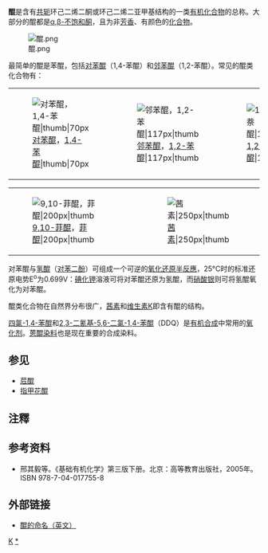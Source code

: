 '''醌'''{{NoteTag|{{標音|拼音=kūn|注音=ㄎㄨㄣ}}}}是含有[[共轭系统|共轭]]环己二烯二酮或环己二烯二亚甲基结构的一类[[有机化合物|有机化合物]]的总称。大部分的醌都是[[α,β-不饱和酮|α,β-不饱和酮]]，且为非[[芳香性|芳香]]、有颜色的[[化合物|化合物]]。

[[File:醌.png|center]]

最简单的醌是苯醌，包括[[对苯醌|对苯醌]]（1,4-苯醌）和[[邻苯醌|邻苯醌]]（1,2-苯醌）。常见的醌类化合物有：
<center>
{|
|[[File:P-Benzochinon.svg|[[对苯醌]]，[[1,4-苯醌|1,4-苯醌]]|thumb|70px]]
|[[File:Orthobenzoquinone.svg|[[邻苯醌]]，[[1,2-苯醌|1,2-苯醌]]|117px|thumb]]
|[[File:1,2-naphthoquinone.svg|[[1,2-萘醌]]，[[β-萘醌|β-萘醌]]|178px|thumb]]
|[[File:Anthrachinon.svg|[[9,10-蒽醌]]，[[蒽醌|蒽醌]]|200px|thumb]]
|}
{|
|[[File:9,10-菲醌.png|[[9,10-菲醌]]，[[菲醌|菲醌]]|200px|thumb]]
|[[File:茜素.png|[[茜素]]|250px|thumb]]
|}
</center>

对苯醌与[[氢醌|氢醌]]（[[对苯二酚|对苯二酚]]）可组成一个可逆的[[氧化还原|氧化还原]][[半反應|半反應]]，25°C时的标准还原电势E<sup>o</sup>为0.699V：[[碘化钾|碘化钾]]溶液可将对苯醌还原为氢醌，而[[硝酸银|硝酸银]]则可将氢醌氧化为对苯醌。

醌类化合物在自然界分布很广，[[茜素|茜素]]和[[维生素K|维生素K]]即含有醌的结构。

[[四氯-1,4-苯醌|四氯-1,4-苯醌]]和[[2,3-二氰基-5,6-二氯-1,4-苯醌|2,3-二氰基-5,6-二氯-1,4-苯醌]]（DDQ）是[[有机合成|有机合成]]中常用的[[氧化剂|氧化剂]]。[[蒽醌染料|蒽醌染料]]也是现在重要的合成染料。

== 参见 ==
*[[苊醌|苊醌]]
*[[指甲花醌|指甲花醌]]

==注釋==
{{NoteFoot}}

== 参考资料 ==
*邢其毅等。《基础有机化学》第三版下册。北京：高等教育出版社，2005年。ISBN 978-7-04-017755-8

== 外部链接 ==
*[http://www.chem.qmul.ac.uk/iupac/misc/quinone.html 醌的命名（英文）]

{{Authority control}}
[[Category:官能团|K]]
[[Category:醌|*]]